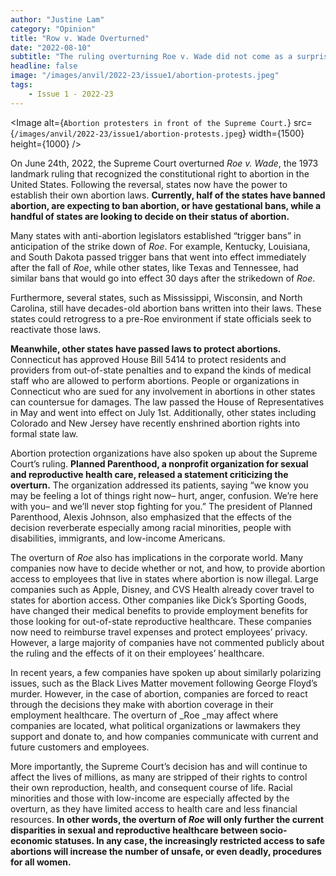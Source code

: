 ```yaml
---
author: "Justine Lam"
category: "Opinion"
title: "Row v. Wade Overturned"
date: "2022-08-10"
subtitle: "The ruling overturning Roe v. Wade did not come as a surprise. However, the shock following the official announcement was intense and widespread, as will be the long-term effects on the bodily autonomy of millions of Americans."
headline: false
image: "/images/anvil/2022-23/issue1/abortion-protests.jpeg"
tags:
    - Issue 1 - 2022-23
---
```


<Image
	alt={`Abortion protesters in front of the Supreme Court.`}
	src={`/images/anvil/2022-23/issue1/abortion-protests.jpeg`}
    width={1500}
    height={1000}
/>

On June 24th, 2022, the Supreme Court overturned _Roe v. Wade_, the 1973 landmark ruling that recognized the constitutional right to abortion in the United States. Following the reversal, states now have the power to establish their own abortion laws. **Currently, half of the states have banned abortion, are expecting to ban abortion, or have gestational bans, while a handful of states are looking to decide on their status of abortion.**

Many states with anti-abortion legislators established “trigger bans” in anticipation of the strike down of _Roe_. For example, Kentucky, Louisiana, and South Dakota passed trigger bans that went into effect immediately after the fall of _Roe_, while other states, like Texas and Tennessee, had similar bans that would go into effect 30 days after the strikedown of _Roe_. 

Furthermore, several states, such as Mississippi, Wisconsin, and North Carolina, still have decades-old abortion bans written into their laws. These states could retrogress to a pre-Roe environment if state officials seek to reactivate those laws.

**Meanwhile, other states have passed laws to protect abortions.** Connecticut has approved House Bill 5414 to protect residents and providers from out-of-state penalties and to expand the kinds of medical staff who are allowed to perform abortions. People or organizations in Connecticut who are sued for any involvement in abortions in other states can countersue for damages. The law passed the House of Representatives in May and went into effect on July 1st. Additionally, other states including Colorado and New Jersey have recently enshrined abortion rights into formal state law.

Abortion protection organizations have also spoken up about the Supreme Court’s ruling. **Planned Parenthood, a nonprofit organization for sexual and reproductive health care, released a statement criticizing the overturn.** The organization addressed its patients, saying “we know you may be feeling a lot of things right now– hurt, anger, confusion. We’re here with you– and we’ll never stop fighting for you.” The president of Planned Parenthood, Alexis Johnson, also emphasized that the effects of the decision reverberate especially among racial minorities, people with disabilities, immigrants, and low-income Americans. 

The overturn of _Roe_ also has implications in the corporate world. Many companies now have to decide whether or not, and how, to provide abortion access to employees that live in states where abortion is now illegal. Large companies such as Apple, Disney, and CVS Health already cover travel to states for abortion access. Other companies like Dick’s Sporting Goods, have changed their medical benefits to provide employment benefits for those looking for out-of-state reproductive healthcare. These companies now need to reimburse travel expenses and protect employees’ privacy. However, a large majority of companies have not commented publicly about the ruling and the effects of it on their employees’ healthcare. 

In recent years, a few companies have spoken up about similarly polarizing issues, such as the Black Lives Matter movement following George Floyd’s murder. However, in the case of abortion, companies are forced to react through the decisions they make with abortion coverage in their employment healthcare. The overturn of _Roe _may affect where companies are located, what political organizations or lawmakers they support and donate to, and how companies communicate with current and future customers and employees. 

More importantly, the Supreme Court’s decision has and will continue to affect the lives of millions, as many are stripped of their rights to control their own reproduction, health, and consequent course of life. Racial minorities and those with low-income are especially affected by the overturn, as they have limited access to health care and less financial resources. **In other words, the overturn of _Roe_ will only further the current disparities in sexual and reproductive healthcare between socio-economic statuses. In any case, the increasingly restricted access to safe abortions will increase the number of unsafe, or even deadly, procedures for all women.**


